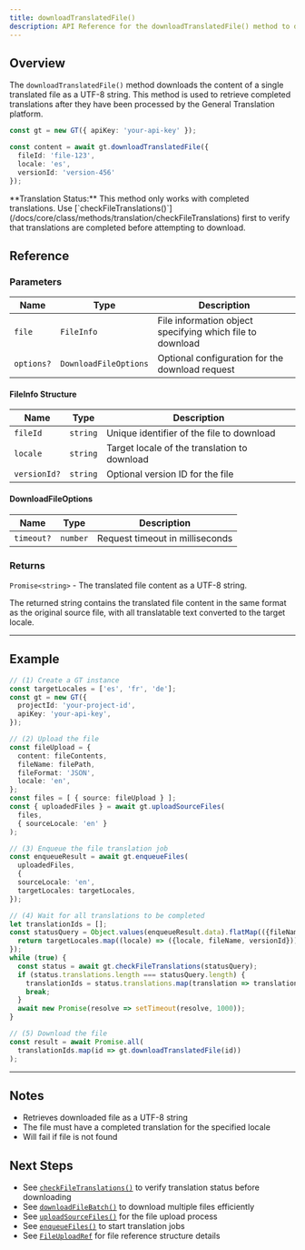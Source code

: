 ```yaml
---
title: downloadTranslatedFile()
description: API Reference for the downloadTranslatedFile() method to download completed translation files
---
```


## Overview

The `downloadTranslatedFile()` method downloads the content of a single translated file as a UTF-8 string.
This method is used to retrieve completed translations after they have been processed by the General Translation platform.

```typescript
const gt = new GT({ apiKey: 'your-api-key' });

const content = await gt.downloadTranslatedFile({
  fileId: 'file-123',
  locale: 'es',
  versionId: 'version-456'
});
```

<Callout>
  **Translation Status:**
  This method only works with completed translations.
  Use [`checkFileTranslations()`](/docs/core/class/methods/translation/checkFileTranslations) first to verify that translations are completed before attempting to download.
</Callout>

## Reference

### Parameters

| Name | Type | Description |
|------|------|-------------|
| `file` | `FileInfo` | File information object specifying which file to download |
| `options?` | `DownloadFileOptions` | Optional configuration for the download request |

#### FileInfo Structure

| Name | Type | Description |
|------|------|-------------|
| `fileId` | `string` | Unique identifier of the file to download |
| `locale` | `string` | Target locale of the translation to download |
| `versionId?` | `string` | Optional version ID for the file |

#### DownloadFileOptions

| Name | Type | Description |
|------|------|-------------|
| `timeout?` | `number` | Request timeout in milliseconds |

### Returns

`Promise<string>` - The translated file content as a UTF-8 string.

The returned string contains the translated file content in the same format as the original source file, with all translatable text converted to the target locale.

---

## Example

```typescript title="index.ts" copy
// (1) Create a GT instance
const targetLocales = ['es', 'fr', 'de'];
const gt = new GT({
  projectId: 'your-project-id',
  apiKey: 'your-api-key',
});

// (2) Upload the file
const fileUpload = {
  content: fileContents,
  fileName: filePath,
  fileFormat: 'JSON',
  locale: 'en',
};
const files = [ { source: fileUpload } ];
const { uploadedFiles } = await gt.uploadSourceFiles(
  files,
  { sourceLocale: 'en' }
);

// (3) Enqueue the file translation job
const enqueueResult = await gt.enqueueFiles(
  uploadedFiles,
  {
  sourceLocale: 'en',
  targetLocales: targetLocales,
});

// (4) Wait for all translations to be completed
let translationIds = [];
const statusQuery = Object.values(enqueueResult.data).flatMap(({fileName, versionId}) => {
  return targetLocales.map((locale) => ({locale, fileName, versionId}));
});
while (true) {
  const status = await gt.checkFileTranslations(statusQuery);
  if (status.translations.length === statusQuery.length) {
    translationIds = status.translations.map(translation => translation.id);
    break;
  }
  await new Promise(resolve => setTimeout(resolve, 1000));
}

// (5) Download the file
const result = await Promise.all(
  translationIds.map(id => gt.downloadTranslatedFile(id))
);

```


---

## Notes

* Retrieves downloaded file as a UTF-8 string
* The file must have a completed translation for the specified locale
* Will fail if file is not found

## Next Steps

* See [`checkFileTranslations()`](/docs/core/class/methods/translation/checkFileTranslations) to verify translation status before downloading
* See [`downloadFileBatch()`](/docs/core/class/methods/translation/downloadFileBatch) to download multiple files efficiently
* See [`uploadSourceFiles()`](/docs/core/class/methods/translation/uploadSourceFiles) for the file upload process
* See [`enqueueFiles()`](/docs/core/class/methods/translation/enqueueFiles) to start translation jobs
* See [`FileUploadRef`](/docs/core/types/FileUploadRef) for file reference structure details